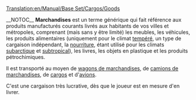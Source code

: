 [[Translation:en/Manual/Base Set/Cargos/Goods]]

{{fr/Manual/Base Set/Cargos/Cargaison|nom=Marchandises
|image=en/Manual/Base Set/Cargos/Goods.png
|produit=[[fr/Manual/Base Set/Industries/Usine]], [[fr/Manual/Base Set/Industries/Raffinerie]], [[fr/Manual/Base Set/Industries/Scierie]], [[fr/Manual/Base Set/Industries/Imprimerie]]
|accepté=[[fr/Manual/Ville]]
}}__NOTOC__
'''Marchandises''' est un terme générique qui fait référence aux produits manufacturés courants livrés aux habitants de vos villes et métropoles, comprenant (mais sans y être limité) les meubles, les véhicules, les produits alimentaires (uniquement pour le climat [[fr/Manual/Climat#tempere|tempéré]], un type de cargaison indépendant, la [[fr/Manual/Base Set/Cargos/Nourriture|nourriture]], étant utilisé pour les climats [[fr/Manual/Climat#subarctique|subarctique]] et [[fr/Manual/Climat#subtropical|subtropical]]), les livres, les objets en plastique et les produits pétrochimiques.

Il est transporté au moyen de [[fr/Manual/Base Set/Trains/Wagon de marchandises|wagons de marchandises]], de [[fr/Manual/Base Set/Road Vehicles/Camion de marchandises|camions de marchandises]], de [[fr/Manual/Bateaux|cargos]] et d'[[fr/Manual/Avions|avions]].

C'est une cargaison très lucrative, dès que le joueur est en mesure d'en livrer.

{{fr/Manual/Base Set/Cargos/Navbox Cargos}}

